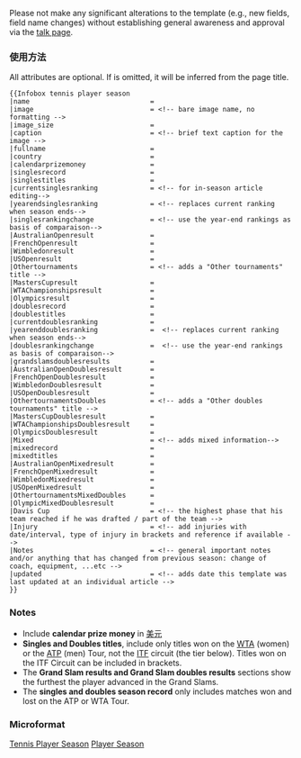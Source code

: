 {{Documentation subpage}}
<!-- PLEASE ADD CATEGORIES AND INTERWIKIS AT THE BOTTOM OF THIS PAGE -->
Please not make any significant alterations to the template (e.g., new fields, field name changes) without establishing general awareness and approval via the [[Template talk:Infobox tennis player season|talk page]].

=== 使用方法 ===
All attributes are optional. If {{{name}}} is omitted, it will be inferred from the page title.

<pre style="white-space: pre-wrap">
{{Infobox tennis player season
|name                              = 
|image                             = <!-- bare image name, no formatting -->
|image_size                        =
|caption                           = <!-- brief text caption for the image -->
|fullname                          = 
|country                           = 
|calendarprizemoney                = 
|singlesrecord                     = 
|singlestitles                     = 
|currentsinglesranking             = <!-- for in-season article editing-->
|yearendsinglesranking             = <!-- replaces current ranking when season ends-->
|singlesrankingchange              = <!-- use the year-end rankings as basis of comparaison-->
|AustralianOpenresult              =
|FrenchOpenresult                  =
|Wimbledonresult                   =
|USOpenresult                      =
|Othertournaments                  = <!-- adds a "Other tournaments" title -->
|MastersCupresult                  = 
|WTAChampionshipsresult            = 
|Olympicsresult                    = 
|doublesrecord                     = 
|doublestitles                     = 
|currentdoublesranking             = 
|yearenddoublesranking             =  <!-- replaces current ranking when season ends-->
|doublesrankingchange              =  <!-- use the year-end rankings as basis of comparaison-->
|grandslamsdoublesresults          =
|AustralianOpenDoublesresult       = 
|FrenchOpenDoublesresult           =  
|WimbledonDoublesresult            = 
|USOpenDoublesresult               = 
|OthertournamentsDoubles           = <!-- adds a "Other doubles tournaments" title -->
|MastersCupDoublesresult           = 
|WTAChampionshipsDoublesresult     = 
|OlympicsDoublesresult             = 
|Mixed                             = <!-- adds mixed information-->
|mixedrecord                       = 
|mixedtitles                       = 
|AustralianOpenMixedresult         = 
|FrenchOpenMixedresult             = 
|WimbledonMixedresult              = 
|USOpenMixedresult                 = 
|OthertournamentsMixedDoubles      =
|OlympicMixedDoublesresult         =
|Davis Cup                         = <!-- the highest phase that his team reached if he was drafted / part of the team -->
|Injury                            = <!-- add injuries with date/interval, type of injury in brackets and reference if available -->
|Notes                             = <!-- general important notes and/or anything that has changed from previous season: change of coach, equipment, ...etc -->
|updated                           = <!-- adds date this template was last updated at an individual article -->
}}
</pre>

=== Notes ===
*Include '''calendar prize money''' in [[美元]]
*'''Singles and Doubles titles''', include only titles won on the [[Women's Tennis Association|WTA]] (women) or the [[Association of Tennis Professionals|ATP]] (men) Tour, not the [[International Tennis Federation|ITF]] circuit (the tier below). Titles won on the ITF Circuit can be included in brackets.
*The '''Grand Slam results and Grand Slam doubles results''' sections show the furthest the player advanced in the Grand Slams.
*The '''singles and doubles season record''' only includes matches won and lost on the ATP or WTA Tour.

=== Microformat ===
{{UF-hcard-person}}

<includeonly>
<!-- CATEGORY AND INTERWIKI LINKS GO BELOW HERE -->
[[Category:体育人物信息框模板|Tennis Player Season]]
[[Category:Tennis infobox templates|Player Season]]
</includeonly>